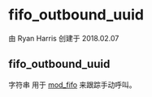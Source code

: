 # fifo_outbound_uuid 

 由 Ryan Harris 创建于 2018.02.07

## fifo_outbound_uuid

字符串 用于 [mod\_fifo](../FreeSWITCH-Explained/Modules/mod_fifo_3966031.mdx#-add) 来跟踪手动呼叫。